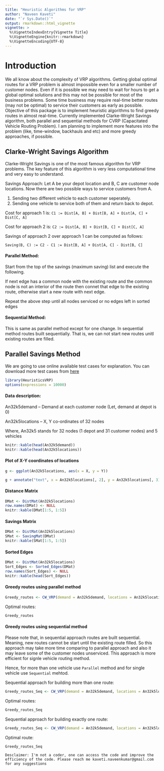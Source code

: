 ```yaml
---
title: "Heuristic Algorithms for VRP"
author: "Naveen Kaveti"
date: "`r Sys.Date()`"
output: rmarkdown::html_vignette
vignette: >
  %\VignetteIndexEntry{Vignette Title}
  %\VignetteEngine{knitr::rmarkdown}
  %\VignetteEncoding{UTF-8}
---
```


# Introduction

We all know about the complexity of VRP algorithms. Getting global optimal routes for a VRP problem is almost impossible even for a smaller number of customer nodes. Even if it is possible we may need to wait for hours to get a global optimal solutions and this may not be possible for most of the business problems. Some time business may require real-time better routes (may not be optimal) to service their customers as early as possible. Objective of this package is to implement heuristic algorithms to find greedy routes in almost real-time. Currently implemented Clarke-Wright Savings algorithm, both parallel and sequential methods for CVRP (Capacitated Vehicle Routing Problem). I am planning to implement more features into the problem (like, time-window, backhauls and etc) and more greedy approaches, if possible.

## Clarke-Wright Savings Algorithm

Clarke-Wright Savings is one of the most famous algorithm for VRP problems. The key feature of this algorithm is very less computational time and very easy to understand.

Savings Approach: Let A be your depot location and B, C are customer node locations. Now there are two possible ways to service customers from A.

1. Sending two different vehicle to each customer seperately.
2. Sending one vehicle to service both of them and return back to depot.

Cost for approach 1 is: `C1 := Dist[A, B] + Dist[B, A] + Dist[A, C] + Dist[C, A]`

Cost for approach 2 is: `C2 := Dist[A, B] + Dist[B, C] + Dist[C, A]`

Savings of approach 2 over approach 1 can be computed as follows:

`Saving(B, C) := C2 - C1 := Dist[B, A] + Dist[A, C] - Dist[B, C]`

#### Parallel Method: 

Start from the top of the savings (maximum saving) list and execute the following.

If next edge has a common node with the existing route and the common node is not an interior of the route then connet that edge to the existing route, otherwise start a new route with next edge.

Repeat the above step until all nodes serviced or no edges left in sorted edges

#### Sequential Method: 

This is same as parallel method except for one change. In sequential method routes built sequentially. That is, we can not start new routes unitl existing routes are filled.


## Parallel Savings Method

We are going to use online available test cases for explanation. You can download more test cases from [here](http://neo.lcc.uma.es/vrp/vrp-instances/capacitated-vrp-instances/)

```r
library(HeuristicsVRP)
options(expressions = 10000)
```

#### Data description:

An32k5demand -- Demand at each customer node (Let, demand at depot is 0)

An32k5locations -- X, Y co-ordinates of 32 nodes

Where, An32k5 stands for 32 nodes (1 depot and 31 customer nodes) and 5 vehicles


```r
knitr::kable(head(An32k5demand))
knitr::kable(head(An32k5locations))
```

#### Plot of X-Y coordinates of locations

```r
g <- ggplot(An32k5locations, aes(x = X, y = Y))

g + annotate("text", x = An32k5locations[, 2], y = An32k5locations[, 3], label = An32k5locations[, 1])
```

#### Distance Matrix

```r
DMat <- DistMat(An32k5locations)
row.names(DMat) <- NULL
knitr::kable(DMat[1:5, 1:5])
```

#### Savings Matrix

```r
DMat <- DistMat(An32k5locations)
SMat <- SavingMat(DMat)
knitr::kable(SMat[1:5, 1:5])
```

#### Sorted Edges

```r
DMat <- DistMat(An32k5locations)
Sort_Edges <- Sorted_Edges(DMat)
row.names(Sort_Edges) <- NULL
knitr::kable(head(Sort_Edges))
```

#### Greedy routes using parallel method

```r
Greedy_routes <- CW_VRP(demand = An32k5demand, locations = An32k5locations, Vehicle_Capacity = 100)
```

Optimal routes:

```r
Greedy_routes
```

#### Greedy routes using sequential method

Please note that, in sequential approach routes are built sequential. Meaning, new routes cannot be start until the existing route filled. So this approach may take more time comparing to parallel approach and also it may leave some of the customer nodes unserviced. This approach is more efficient for signle vehicle routing method. 

Hence, for more than one vehicle use `Parallel` method and for single vehicle use `Sequential` mehtod. 

Sequential approach for building more than one route:

```r
Greedy_routes_Seq <- CW_VRP(demand = An32k5demand, locations = An32k5locations, Vehicle_Capacity = 100, type = "Sequential")
```

Optimal routes:

```r
Greedy_routes_Seq
```

Sequential approach for building exactly one route:

```r
Greedy_routes_Seq <- CW_VRP(demand = An32k5demand, locations = An32k5locations, Vehicle_Capacity = 500, type = "Sequential")
```

Optimal route:

```r
Greedy_routes_Seq
```


`Desclaimer: I'm not a coder, one can access the code and improve the efficiency of the code. Please reach me kaveti.naveenkumar@gmail.com for any suggestions`


